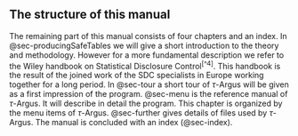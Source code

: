 ## The structure of this manual

The remaining part of this manual consists of four chapters and an index.
In @sec-producingSafeTables we will give a short introduction to the theory and methodology. However for a more fundamental description we refer to the Wiley handbook on Statistical Disclosure Control^[^4]^. This handbook is the result of the joined work of the SDC specialists in Europe working together for a long period.
In @sec-tour a short tour of $\tau$-Argus will be given as a first impression of the program.
@sec-menu is the reference manual of $\tau$-Argus. It will describe in detail the program. This chapter is organized by the menu items of $\tau$-Argus. @sec-further gives details of files used by $\tau$-Argus.
The manual is concluded with an index (@sec-index).


